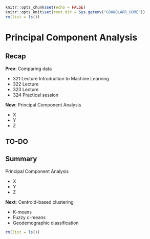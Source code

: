 ```r
knitr::opts_chunk$set(echo = FALSE)
knitr::opts_knit$set(root.dir = Sys.getenv("GRANOLARR_HOME"))
rm(list = ls())
```

<style type="text/css">
.small_r_all pre{
  font-size: 16px;
  line-height: 18px;
}
.small_r_output pre:not(.prettyprint){
  font-size: 16px;
  line-height: 18px;
}
.verysmall_r_output pre:not(.prettyprint){
  font-size: 12px;
  line-height: 14px;
}
</style>



# Principal Component Analysis

## Recap

**Prev**: Comparing data

- 321 Lecture Introduction to Machine Learning
- 322 Lecture 
- 323 Lecture 
- 324 Practical session

**Now**: Principal Component Analysis

- X
- Y
- Z



## TO-DO


## Summary

Principal Component Analysis

- X
- Y
- Z

**Next**: Centroid-based clustering

- K-means
- Fuzzy c-means
- Geodemographic classification


```r
rm(list = ls())
```